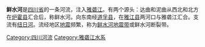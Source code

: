 {{Unreferenced|time=2020-02-01T03:04:15+00:00}}
{{Geobox|河流
<!-- *** 标题 *** -->
| name = 鲜水河
| native_name = 
| other_name = 
| category = 
<!-- *** 名称 **** --> 
| etymology = 
| nickname = 
<!-- *** 图片 *** -->
| image = 
| image_caption =
| image_size =
<!-- *** 国家 *** -->
| country = {{PRC}}
| state = 
| region = 
| district = 
| municipality = 
<!-- *** 发源地、支流等 *** -->
| parent = 长江流域、金沙江水系
| tributary_left = 
| tributary_right =
| city = 
| landmark = 
<!-- *** 位置 *** -->
| source = 
| source_location = | source_region = | source_country =
| source_elevation = 
| source_lat_d = | source_lat_m = | source_lat_s = | source_lat_NS =
| source_long_d = | source_long_m = | source_long_s = | source_long_EW =
| source1 = 
| source1_location = | source1_region = | source1_country =
| source1_elevation = 
| source1_lat_d = | source1_lat_m = | source1_lat_s = | source1_lat_NS =
| source1_long_d = | source1_long_m = | source1_long_s = | source1_long_EW =
| source_confluence = 
| source_confluence_location = | source_confluence_region = | source_confluence_country =
| source_confluence_elevation = 
| source_confluence_lat_d = | source_confluence_lat_m = | source_confluence_lat_s = | source_confluence_lat_NS =
| source_confluence_long_d = | source_confluence_long_m = | source_confluence_long_s = | source_confluence_long_EW =
| mouth = 汇入[[雅砻江左岸|雅砻江左岸]]
| mouth_location = | mouth_region = | mouth_country =
| mouth_elevation = 
| mouth_lat_d = | mouth_lat_m = | mouth_lat_s = | mouth_lat_NS =
| mouth_long_d = | mouth_long_m = | mouth_long_s = | mouth_long_EW =
<!-- *** 数据 *** -->
| length = 680
| width = 
| depth = 
| volume = 
| watershed = 19400
| discharge = 194
| discharge_max =
| discharge_min =
<!-- *** 自由字段 *** -->
| free = 达曲  | free_type = 支流
<!-- *** 地图 *** -->
| map =
| map_caption = 
| map_background = 
| map_locator =
| map_locator_x =
| map_locator_y = 
<!-- *** 网站 *** --> 
| website =
| commons =
<!-- *** 脚注 *** -->
| footnotes =
}}
'''鲜水河'''是[[四川省|四川省]]的一条河流，注入[[雅砻江|雅砻江]]。有两个源头：达曲和泥曲从西北和北方在[[炉霍县|炉霍县]]汇合后，称鲜水河。向东南经[[道孚县|道孚县]]，在[[雅江县|雅江县]]两河口与雅砻江汇合。支流有[[纽日河|纽日河]]。流经地区[[地震|地震]]频繁，称为[[鲜水河地震带|鲜水河地震带]]或鲜水河断裂带。

{{金沙江水系}}
{{长江水系}}
{{中国河流小作品}}
[[Category:四川河流|Category:四川河流]]
[[Category:雅砻江水系|Category:雅砻江水系]]